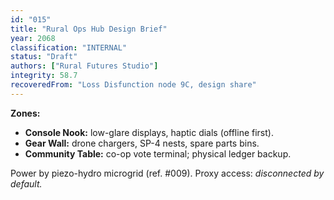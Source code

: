 ```yaml
---
id: "015"
title: "Rural Ops Hub Design Brief"
year: 2068
classification: "INTERNAL"
status: "Draft"
authors: ["Rural Futures Studio"]
integrity: 58.7
recoveredFrom: "Loss Disfunction node 9C, design share"
---
```


**Zones:**
- **Console Nook:** low-glare displays, haptic dials (offline first).
- **Gear Wall:** drone chargers, SP-4 nests, spare parts bins.
- **Community Table:** co-op vote terminal; physical ledger backup.

Power by piezo-hydro microgrid (ref. #009). Proxy access: *disconnected by default.*
